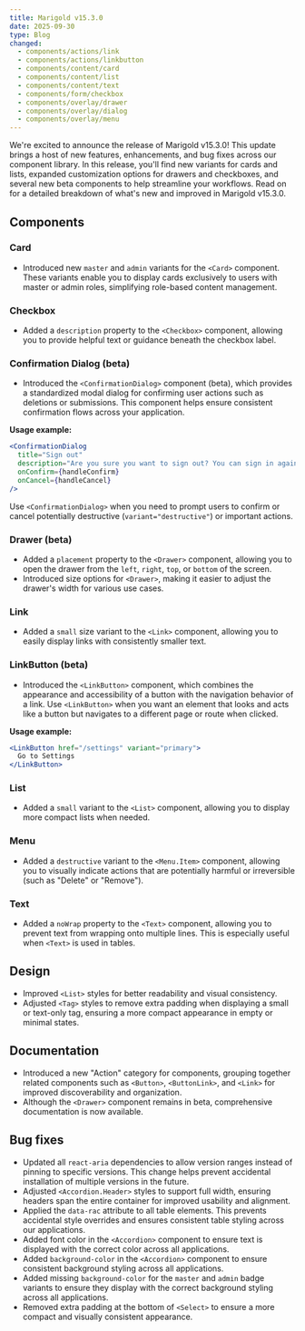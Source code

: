 ```yaml
---
title: Marigold v15.3.0
date: 2025-09-30
type: Blog
changed:
  - components/actions/link
  - components/actions/linkbutton
  - components/content/card
  - components/content/list
  - components/content/text
  - components/form/checkbox
  - components/overlay/drawer
  - components/overlay/dialog
  - components/overlay/menu
---
```


We're excited to announce the release of Marigold v15.3.0! This update brings a host of new features, enhancements, and bug fixes across our component library. In this release, you'll find new variants for cards and lists, expanded customization options for drawers and checkboxes, and several new beta components to help streamline your workflows. Read on for a detailed breakdown of what's new and improved in Marigold v15.3.0.

## Components

### Card

- Introduced new `master` and `admin` variants for the `<Card>` component. These variants enable you to display cards exclusively to users with master or admin roles, simplifying role-based content management.

### Checkbox

- Added a `description` property to the `<Checkbox>` component, allowing you to provide helpful text or guidance beneath the checkbox label.

### Confirmation Dialog (beta)

- Introduced the `<ConfirmationDialog>` component (beta), which provides a standardized modal dialog for confirming user actions such as deletions or submissions. This component helps ensure consistent confirmation flows across your application.

**Usage example:**

```jsx
<ConfirmationDialog
  title="Sign out"
  description="Are you sure you want to sign out? You can sign in again at any time."
  onConfirm={handleConfirm}
  onCancel={handleCancel}
/>
```

Use `<ConfirmationDialog>` when you need to prompt users to confirm or cancel potentially destructive (`variant="destructive"`) or important actions.

### Drawer (beta)

- Added a `placement` property to the `<Drawer>` component, allowing you to open the drawer from the `left`, `right`, `top`, or `bottom` of the screen.
- Introduced size options for `<Drawer>`, making it easier to adjust the drawer's width for various use cases.

### Link

- Added a `small` size variant to the `<Link>` component, allowing you to easily display links with consistently smaller text.

### LinkButton (beta)

- Introduced the `<LinkButton>` component, which combines the appearance and accessibility of a button with the navigation behavior of a link. Use `<LinkButton>` when you want an element that looks and acts like a button but navigates to a different page or route when clicked.

**Usage example:**

```jsx
<LinkButton href="/settings" variant="primary">
  Go to Settings
</LinkButton>
```

### List

- Added a `small` variant to the `<List>` component, allowing you to display more compact lists when needed.

### Menu

- Added a `destructive` variant to the `<Menu.Item>` component, allowing you to visually indicate actions that are potentially harmful or irreversible (such as "Delete" or "Remove").

### Text

- Added a `noWrap` property to the `<Text>` component, allowing you to prevent text from wrapping onto multiple lines. This is especially useful when `<Text>` is used in tables.

## Design

- Improved `<List>` styles for better readability and visual consistency.
- Adjusted `<Tag>` styles to remove extra padding when displaying a small or text-only tag, ensuring a more compact appearance in empty or minimal states.

## Documentation

- Introduced a new "Action" category for components, grouping together related components such as `<Button>`, `<ButtonLink>`, and `<Link>` for improved discoverability and organization.
- Although the `<Drawer>` component remains in beta, comprehensive documentation is now available.

## Bug fixes

- Updated all `react-aria` dependencies to allow version ranges instead of pinning to specific versions. This change helps prevent accidental installation of multiple versions in the future.
- Adjusted `<Accordion.Header>` styles to support full width, ensuring headers span the entire container for improved usability and alignment.
- Applied the `data-rac` attribute to all table elements. This prevents accidental style overrides and ensures consistent table styling across our applications.
- Added font color in the `<Accordion>` component to ensure text is displayed with the correct color across all applications.
- Added `background-color` in the `<Accordion>` component to ensure consistent background styling across all applications.
- Added missing `background-color` for the `master` and `admin` badge variants to ensure they display with the correct background styling across all applications.
- Removed extra padding at the bottom of `<Select>` to ensure a more compact and visually consistent appearance.
